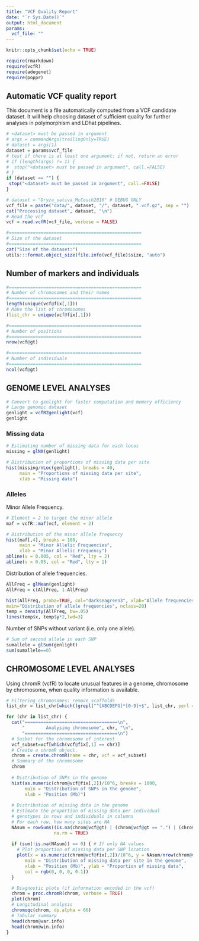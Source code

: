 ```yaml
---
title: "VCF Quality Report"
date: "`r Sys.Date()`"
output: html_document
params:
  vcf_file: ""
---
```


```r
knitr::opts_chunk$set(echo = TRUE)
```

```r
require(rmarkdown)
require(vcfR)
require(adegenet)
require(poppr)
```


## Automatic VCF quality report

This document is a file automatically computed from a VCF candidate dataset. It will help choosing dataset of sufficient quality for further analyses in polymorphism and LDhat pipelines.


```r
# <dataset> must be passed in argument
# args = commandArgs(trailingOnly=TRUE)
# dataset = args[1]
dataset = params$vcf_file
# test if there is at least one argument: if not, return an error
# if (length(args) != 1) {
#  stop("<dataset> must be passed in argument", call.=FALSE)
# }
if (dataset == "") {
 stop("<dataset> must be passed in argument", call.=FALSE)
}

# dataset = "Oryza_sativa_McCouch2016" # DEBUG ONLY
vcf_file = paste("data/", dataset, "/", dataset, ".vcf.gz", sep = "")
cat("Processing dataset", dataset, "\n")
# Read the vcf
vcf = read.vcfR(vcf_file, verbose = FALSE)

#==================================================
# Size of the dataset
#==================================================
cat("Size of the dataset:")
utils:::format.object_size(file.info(vcf_file)$size, "auto")
```

  <!-- Summary stats of dataset - Automatic Rmd report -->
  <!--      Number of markers -->
  <!--      Number of individuals -->
  <!--      Dist of number of markers (non-missing sites) per individual -->
  <!--      Missing sites -->
  <!--      Hist of missing sites distribution -->
  <!--      Number of sites with missing sites < 10% -->
  <!--      Depth -->
  <!--      MAF -->
       

## Number of markers and individuals

```r
#==================================================
# Number of chromosomes and their names
#==================================================
length(unique(vcf@fix[,1]))
# Make the list of chromosomes
(list_chr = unique(vcf@fix[,1]))

#==================================================
# Number of positions
#==================================================
nrow(vcf@gt)

#==================================================
# Number of individuals
#==================================================
ncol(vcf@gt)
```

## GENOME LEVEL ANALYSES

```r
# Convert to genlight for faster computation and memory efficiency
# Large genomic dataset
genlight = vcfR2genlight(vcf)
genlight
```


### Missing data

```r
# Estimating number of missing data for each locus
missing = glNA(genlight)

# Distribution of proportions of missing data per site
hist(missing/nLoc(genlight), breaks = 40,
     main = "Proportions of missing data per site",
     xlab = "Missing data")
```


### Alleles

<!-- Number of alleles per sites and individuals. -->

<!-- ```{r echo = TRUE} -->
<!-- # Sum of second allele in each SNP -->
<!-- sumallele = glSum(genlight) -->
<!-- # Distribution of Minor Allele Frequencies -->
<!-- hist((sumallele/nLoc(genlight)), breaks = 40, -->
<!--      main = "Minor Allelic Frequencies", -->
<!--      xlab = "Minor Allelic Frequency") -->

<!-- # Mean number of second allele in each SNP -->
<!-- meanallele = glMean(genlight) -->

<!-- # Heatmap of the number of alleles per loci as a function of individuals -->
<!-- glPlot(genlight) -->
<!-- ``` -->


Minor Allele Frequency.

```r
# Element = 2 to target the minor allele
maf = vcfR::maf(vcf, element = 2)
```


```r
# Distribution of the minor allele frequency
hist(maf[,4], breaks = 100,
     main = "Minor Allelic Frequencies",
     xlab = "Minor Allelic Frequency")
abline(v = 0.005, col = "Red", lty = 2)
abline(v = 0.05, col = "Red", lty = 1)
```

Distribution of allele frequencies.

```r
AllFreq = glMean(genlight)
AllFreq = c(AllFreq, 1-AllFreq)
```

```r
hist(AllFreq, proba=TRUE, col="darkseagreen3", xlab="Allele frequencies",
main="Distribution of allele frequencies", nclass=20)
temp = density(AllFreq, bw=.05)
lines(temp$x, temp$y*2,lwd=3)
```

Number of SNPs without variant (i.e. only one allele).

```r
# Sum of second allele in each SNP
sumallele = glSum(genlight)
sum(sumallele==0)
```

<!-- Homozygosity. -->

## CHROMOSOME LEVEL ANALYSES

Using chromR (vcfR) to locate unusual features in a genome, chromosome by chromosome, when quality information is available.

```r
# Filtering chromosomes: remove scaffolds
list_chr = list_chr[which((grepl("^[ABCDEFG]*[0-9]+$", list_chr, perl = TRUE) | grepl("^(NC_)[ABCDEFG]*[0-9]+[\\.]*[0-9]*$", list_chr, perl = TRUE) | grepl("^[Cc]hr[a-zA-Z]*[0-9]+", list_chr)))]

for (chr in list_chr) {
  cat("===================================\n",
      "        Analysing chromosome", chr, "\n",
      "===================================\n")
  # Susbet for the chromosome of interest
  vcf_subset=vcf[which(vcf@fix[,1] == chr)]
  # Create a chromR object.
  chrom = create.chromR(name = chr, vcf = vcf_subset)
  # Summary of the chromosome
  chrom
  
  # Distribution of SNPs in the genome
  hist(as.numeric(chrom@vcf@fix[,2])/10^6, breaks = 1000,
       main = "Distribution of SNPs in the genome",
       xlab = "Position (Mb)")
  
  # Distribution of missing data in the genome
  # Estimate the proportion of missing data per individual
  # genotypes in rows and individuals in columns
  # For each row, how many sites are NA
  NAsum = rowSums((is.na(chrom@vcf@gt) | (chrom@vcf@gt == ".") | (chrom@vcf@gt == "./.")),
                  na.rm = TRUE)
  
  if (sum(!is.na(NAsum)) == 0) { # If only NA values
    # Plot proportion of missing data per SNP location
    plot(x = as.numeric(chrom@vcf@fix[,2])/10^6, y = NAsum/nrow(chrom@vcf@gt),
       main = "Distribution of missing data per site in the genome",
       xlab = "Position (Mb)", ylab = "Proportion of missing data",
       col = rgb(0, 0, 0, 0.1))
  }

  # Diagnostic plots (if information encoded in the vcf)
  chrom = proc.chromR(chrom, verbose = TRUE)
  plot(chrom)
  # Longitudinal analysis
  chromoqc(chrom, dp.alpha = 66)
  # Tabular summary
  head(chrom@var.info)
  head(chrom@win.info)
}
```

